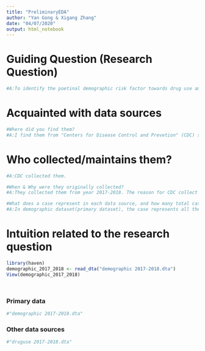 ```yaml
---
title: "PreliminaryEDA"
author: "Yan Gong & Xigang Zhang"
date: "04/07/2020"
output: html_notebook
---
```


# Guiding Question (Research Question)
```r
#A:To identify the poetinal demographic risk factor towards drug use among 20-49 years old young adults.
```
# Acquainted with data sources
```r
#Where did you find them?
#A:I find them from "Centers for Disease Control and Prevetion" (CDC) statistics department called "National Center of Health Statistics"(NCHS) named "National Health and Nutrition Examination Survey"(NHANES)
```
# Who collected/maintains them?
```r
#A:CDC collected them.
```
```r
#When & Why were they originally collected?
#A:They collected them from year 2017-2018. The reason for CDC collect the data is because NHANES is a stuides designed to asses the thealth and nutrional stauts of adults and children in the U.S the survey is unique in combining interviews with physical and lavoraatory examintations. 
```
```r
#What does a case represent in each data source, and how many total cases are available?
#A:In demographic dataset(primary dataset), the case represents all the demographic information collected from each respondents in year 2017-2018. While in Drug use dataset(other source data), the case represents all the factor(predictor) variables information collected from each respondents in year 2017-2018
```
# Intuition related to the research question
```r
library(haven)
demographic_2017_2018 <- read_dta("demographic 2017-2018.dta")
View(demographic_2017_2018)
```

```r

```

```r

```
### Primary data
```r
#"demographic 2017-2018.dta"
```
### Other data sources 
```r
#"druguse 2017-2018.dta"
```
